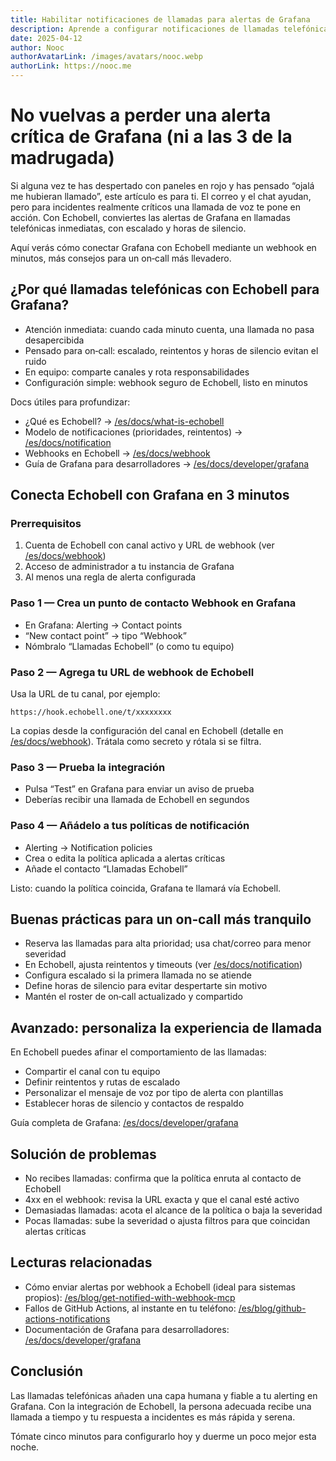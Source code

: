 ```yaml
---
title: Habilitar notificaciones de llamadas para alertas de Grafana
description: Aprende a configurar notificaciones de llamadas telefónicas para tus alertas de Grafana usando Echobell
date: 2025-04-12
author: Nooc
authorAvatarLink: /images/avatars/nooc.webp
authorLink: https://nooc.me
---
```


# No vuelvas a perder una alerta crítica de Grafana (ni a las 3 de la madrugada)

Si alguna vez te has despertado con paneles en rojo y has pensado “ojalá me hubieran llamado”, este artículo es para ti. El correo y el chat ayudan, pero para incidentes realmente críticos una llamada de voz te pone en acción. Con Echobell, conviertes las alertas de Grafana en llamadas telefónicas inmediatas, con escalado y horas de silencio.

Aquí verás cómo conectar Grafana con Echobell mediante un webhook en minutos, más consejos para un on‑call más llevadero.

## ¿Por qué llamadas telefónicas con Echobell para Grafana?

- Atención inmediata: cuando cada minuto cuenta, una llamada no pasa desapercibida
- Pensado para on‑call: escalado, reintentos y horas de silencio evitan el ruido
- En equipo: comparte canales y rota responsabilidades
- Configuración simple: webhook seguro de Echobell, listo en minutos

Docs útiles para profundizar:

- ¿Qué es Echobell? → [/es/docs/what-is-echobell](/es/docs/what-is-echobell)
- Modelo de notificaciones (prioridades, reintentos) → [/es/docs/notification](/es/docs/notification)
- Webhooks en Echobell → [/es/docs/webhook](/es/docs/webhook)
- Guía de Grafana para desarrolladores → [/es/docs/developer/grafana](/es/docs/developer/grafana)

## Conecta Echobell con Grafana en 3 minutos

### Prerrequisitos

1. Cuenta de Echobell con canal activo y URL de webhook (ver [/es/docs/webhook](/es/docs/webhook))
2. Acceso de administrador a tu instancia de Grafana
3. Al menos una regla de alerta configurada

### Paso 1 — Crea un punto de contacto Webhook en Grafana

- En Grafana: Alerting → Contact points
- “New contact point” → tipo “Webhook”
- Nómbralo “Llamadas Echobell” (o como tu equipo)

### Paso 2 — Agrega tu URL de webhook de Echobell

Usa la URL de tu canal, por ejemplo:

`https://hook.echobell.one/t/xxxxxxxx`

La copias desde la configuración del canal en Echobell (detalle en [/es/docs/webhook](/es/docs/webhook)). Trátala como secreto y rótala si se filtra.

### Paso 3 — Prueba la integración

- Pulsa “Test” en Grafana para enviar un aviso de prueba
- Deberías recibir una llamada de Echobell en segundos

### Paso 4 — Añádelo a tus políticas de notificación

- Alerting → Notification policies
- Crea o edita la política aplicada a alertas críticas
- Añade el contacto “Llamadas Echobell”

Listo: cuando la política coincida, Grafana te llamará vía Echobell.

## Buenas prácticas para un on‑call más tranquilo

- Reserva las llamadas para alta prioridad; usa chat/correo para menor severidad
- En Echobell, ajusta reintentos y timeouts (ver [/es/docs/notification](/es/docs/notification))
- Configura escalado si la primera llamada no se atiende
- Define horas de silencio para evitar despertarte sin motivo
- Mantén el roster de on‑call actualizado y compartido

## Avanzado: personaliza la experiencia de llamada

En Echobell puedes afinar el comportamiento de las llamadas:

- Compartir el canal con tu equipo
- Definir reintentos y rutas de escalado
- Personalizar el mensaje de voz por tipo de alerta con plantillas
- Establecer horas de silencio y contactos de respaldo

Guía completa de Grafana: [/es/docs/developer/grafana](/es/docs/developer/grafana)

## Solución de problemas

- No recibes llamadas: confirma que la política enruta al contacto de Echobell
- 4xx en el webhook: revisa la URL exacta y que el canal esté activo
- Demasiadas llamadas: acota el alcance de la política o baja la severidad
- Pocas llamadas: sube la severidad o ajusta filtros para que coincidan alertas críticas

## Lecturas relacionadas

- Cómo enviar alertas por webhook a Echobell (ideal para sistemas propios): [/es/blog/get-notified-with-webhook-mcp](/es/blog/get-notified-with-webhook-mcp)
- Fallos de GitHub Actions, al instante en tu teléfono: [/es/blog/github-actions-notifications](/es/blog/github-actions-notifications)
- Documentación de Grafana para desarrolladores: [/es/docs/developer/grafana](/es/docs/developer/grafana)

## Conclusión

Las llamadas telefónicas añaden una capa humana y fiable a tu alerting en Grafana. Con la integración de Echobell, la persona adecuada recibe una llamada a tiempo y tu respuesta a incidentes es más rápida y serena.

Tómate cinco minutos para configurarlo hoy y duerme un poco mejor esta noche.
